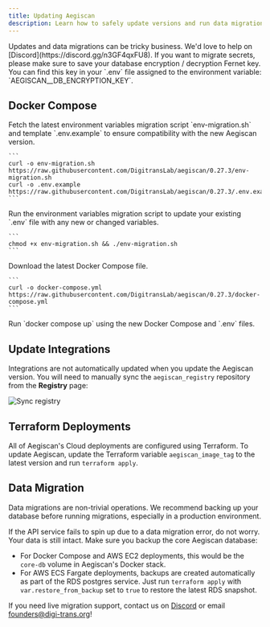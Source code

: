 ```yaml
---
title: Updating Aegiscan
description: Learn how to safely update versions and run data migrations.
---
```


<Note>
  Updates and data migrations can be tricky business. We'd love to help on
  [Discord](https://discord.gg/n3GF4qxFU8).
</Note>

<Warning>
  If you want to migrate secrets, please make sure to save your database
  encryption / decryption Fernet key. You can find this key in your `.env` file
  assigned to the environment variable: `AEGISCAN__DB_ENCRYPTION_KEY`.
</Warning>

## Docker Compose

<Steps>
  <Step title="Download latest environment variables migration script and template">
    Fetch the latest environment variables migration script `env-migration.sh`
    and template `.env.example` to ensure compatibility with the new Aegiscan
    version.

    ```
    curl -o env-migration.sh https://raw.githubusercontent.com/DigitransLab/aegiscan/0.27.3/env-migration.sh
    curl -o .env.example https://raw.githubusercontent.com/DigitransLab/aegiscan/0.27.3/.env.example
    ```

  </Step>
  <Step title="Execute environment variables migration">
    Run the environment variables migration script to update your existing
    `.env` file with any new or changed variables.

    ```
    chmod +x env-migration.sh && ./env-migration.sh
    ```

  </Step>
  <Step title="Update Docker Compose Configuration">
    Download the latest Docker Compose file.

    ```
    curl -o docker-compose.yml https://raw.githubusercontent.com/DigitransLab/aegiscan/0.27.3/docker-compose.yml
    ```

  </Step>
  <Step title="Restart Aegiscan">
    Run `docker compose up` using the new Docker Compose and `.env` files.
  </Step>
</Steps>

## Update Integrations

Integrations are not automatically updated when you update the Aegiscan version.
You will need to manually sync the `aegiscan_registry` repository from the **Registry** page:

![Sync registry](/img/self-hosting/sync-registry.png)

## Terraform Deployments

All of Aegiscan's Cloud deployments are configured using Terraform.
To update Aegiscan, update the Terraform variable `aegiscan_image_tag` to the latest version and run `terraform apply`.

## Data Migration

Data migrations are non-trivial operations.
We recommend backing up your database before running migrations, especially in a production environment.

<Note>
If the API service fails to spin up due to a data migration error, do not worry.
Your data is still intact. Make sure you backup the core Aegiscan database:

- For Docker Compose and AWS EC2 deployments, this would be the `core-db` volume in Aegiscan's Docker stack.
- For AWS ECS Fargate deployments, backups are created automatically as part of the RDS postgres service. Just run `terraform apply` with `var.restore_from_backup` set to `true` to restore the latest RDS snapshot.

If you need live migration support, contact us on [Discord](https://discord.gg/n3GF4qxFU8) or email [founders@digi-trans.org](mailto:founders@digi-trans.org)!

</Note>
